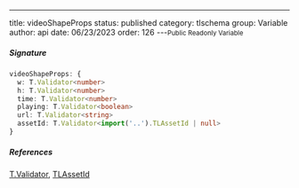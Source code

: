 ---
title: videoShapeProps
status: published
category: tlschema
group: Variable
author: api
date: 06/23/2023
order: 126
---<Small>Public Readonly Variable</Small>




##### Signature


```ts
videoShapeProps: {
  w: T.Validator<number>
  h: T.Validator<number>
  time: T.Validator<number>
  playing: T.Validator<boolean>
  url: T.Validator<string>
  assetId: T.Validator<import('..').TLAssetId | null>
}
```

##### References

[T.Validator](/gen/validate/Validator-class), [TLAssetId](/gen/tlschema/TLAssetId-type)

